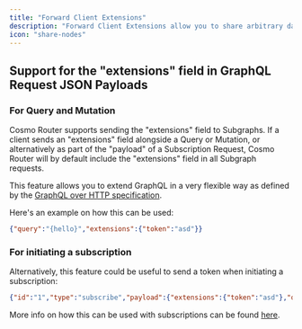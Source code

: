 ---
title: "Forward Client Extensions"
description: "Forward Client Extensions allow you to share arbitrary data between clients and subgraphs. For subscriptions, it is the only method for sharing init-session data."
icon: "share-nodes"
---

## Support for the "extensions" field in GraphQL Request JSON Payloads

### For Query and Mutation

Cosmo Router supports sending the "extensions" field to Subgraphs. If a client sends an "extensions" field alongside a Query or Mutation, or alternatively as part of the "payload" of a Subscription Request, Cosmo Router will by default include the "extensions" field in all Subgraph requests.

This feature allows you to extend GraphQL in a very flexible way as defined by the [GraphQL over HTTP specification](https://github.com/graphql/graphql-over-http/blob/main/spec/GraphQLOverHTTP.md#request-parameters).

Here's an example on how this can be used:

```json
{"query":"{hello}","extensions":{"token":"asd"}}
```

### For initiating a subscription

Alternatively, this feature could be useful to send a token when initiating a subscription:

```json
{"id":"1","type":"subscribe","payload":{"extensions":{"token":"asd"},"query":"subscription {\n  currentTime {\n    unixTime\n  }\n}"}}
```

More info on how this can be used with subscriptions can be found [here](/router/subscriptions#using-the-extensions-field).

